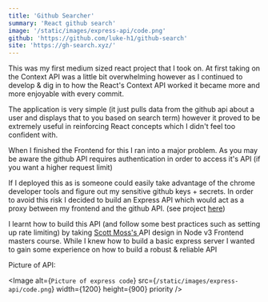 ```yaml
---
title: 'Github Searcher'
summary: 'React github search'
image: '/static/images/express-api/code.png'
github: 'https://github.com/luke-h1/github-search'
site: 'https://gh-search.xyz/'
---
```



This was my first medium sized react project that I took on. At first taking on the Context API was a little bit overwhelming however as I continued to develop & dig in to how the React's Context API worked it became more and more enjoyable with every commit.

The application is very simple (it just pulls data from the github api about a user and displays that to you based on search term) however it proved to be extremely useful in reinforcing React concepts which I didn't feel too confident with. 


When I finished the Frontend for this I ran into a major problem. As you may be aware the github API requires authentication in order to access it's API (if you want a higher request limit)

If I deployed this as is someone could easily take advantage of the chrome developer tools and figure out my sensitive github keys + secrets. 
In order to avoid this risk I decided to build an Express API which would act as a proxy between my frontend and the github API. (see project <a href='https://lhowsam.com/projects/express-api'>here</a>)


I learnt how to build this API (and follow some best practices such as setting up rate limiting) by taking <a href="https://twitter.com/scotups">Scott Moss's </a> API design in Node v3 Frontend masters course. 
While I knew how to build a basic express server I wanted to gain some experience on how to build a robust & reliable API 

Picture of API: 

<Image 
  alt={`Picture of express code`}
  src={`/static/images/express-api/code.png`}
  width={1200}
  height={900}
  priority 
  /> 
